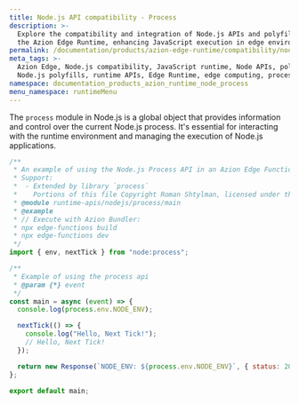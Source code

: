 ```yaml
---
title: Node.js API compatibility - Process
description: >-
  Explore the compatibility and integration of Node.js APIs and polyfills with
  the Azion Edge Runtime, enhancing JavaScript execution in edge environments.
permalink: /documentation/products/azion-edge-runtime/compatibility/node/process/
meta_tags: >-
  Azion Edge, Node.js compatibility, JavaScript runtime, Node APIs, polyfills,
  Node.js polyfills, runtime APIs, Edge Runtime, edge computing, process
namespace: documentation_products_azion_runtime_node_process
menu_namespace: runtimeMenu
---
```


The `process` module in Node.js is a global object that provides information and control over the current Node.js process. It's essential for interacting with the runtime environment and managing the execution of Node.js applications.

```javascript
/**
 * An example of using the Node.js Process API in an Azion Edge Function.
 * Support:
 *  - Extended by library `process`
 *    Portions of this file Copyright Roman Shtylman, licensed under the MIT license.
 * @module runtime-apis/nodejs/process/main
 * @example
 * // Execute with Azion Bundler:
 * npx edge-functions build
 * npx edge-functions dev
 */
import { env, nextTick } from "node:process";

/**
 * Example of using the process api
 * @param {*} event
 */
const main = async (event) => {
  console.log(process.env.NODE_ENV);

  nextTick(() => {
    console.log("Hello, Next Tick!");
    // Hello, Next Tick!
  });

  return new Response(`NODE_ENV: ${process.env.NODE_ENV}`, { status: 200 });
};

export default main;
```